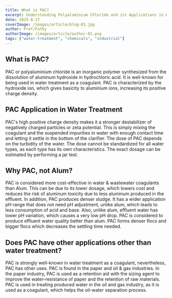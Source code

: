 ```yaml
---
title: What is PAC?
excerpt: Understanding Polyaluminium Chloride and its Applications in Water Treatment
date: 2025-8-17
coverImage: /images/article/blog-01.jpg
author: Prof/Fathy
authorImage: /images/article/author-01.png
tags: ["water-treatment", "chemicals", "industrial"]
---
```


## What is PAC?

PAC or polyaluminium chloride is an inorganic polymer synthesized from the dissolution of aluminum hydroxide in hydrochloric acid. It is well-known for being used in water treatment as a coagulant. PAC is characterized by the hydroxide ion, which gives basicity to aluminium ions, increasing its positive charge density.

## PAC Application in Water Treatment

PAC's high positive charge density makes it a stronger destabilizer of negatively charged particles or zeta potential. This is simply mixing the coagulant and the suspended impurities in water with enough contact time and letting it settle in the bottom of the clarifier. The dose of PAC depends on the turbidity of the water. The dose cannot be standardized for all water types, as each type has its own characteristics. The exact dosage can be estimated by performing a jar test.

## Why PAC, not Alum?

PAC is considered more cost-effective in water & wastewater coagulants than Alum. This can be due to its lower dosage, which lowers cost and reduces the risk of aluminum toxicity due to less aluminum produced in the effluent. In addition, PAC produces denser sludge. It has a wider application pH range that does not need pH adjustment, unlike alum, which leads to less consumption of acid and base. Also, unlike alum, effluent water has lower pH variation, which causes a very low pH drop. PAC is considered to produce effluent water quality better than alum. PAC forms denser flocs and bigger flocs which decreases the settling time needed.

## Does PAC have other applications other than water treatment?

PAC is strongly well-known in water treatment as a coagulant, nevertheless, PAC has other uses. PAC is found in the paper and oil & gas industries. In the paper industry, PAC is used as a retention aid with the sizing agent to improve the water-resistance of paper and the retention of raw materials. PAC is used in treating produced water in the oil and gas industry, as it is used as a coagulant, which helps the oil-water separation process.
